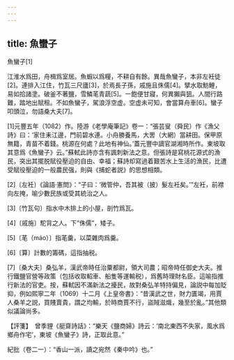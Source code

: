 ```yaml
---
---
---
```

title: 魚蠻子
---



魚蠻子[1]


江淮水爲田，舟楫爲室居。魚蝦以爲糧，不耕自有餘。異哉魚蠻子，本非左衽徒[2]。連排入江住，竹瓦三尺廬[3]，於焉長子孫，戚施且侏儒[4]。擘水取魴鯉，易如拾諸塗。破釜不著鹽，雪鱗芼青蔬[5]。一飽便甘寢，何異獺與狙。人間行路難，踏地出賦租。不如魚蠻子，駕浪浮空虚。空虚未可知，會當算舟車[6]。蠻子叩頭泣，勿語桑大夫[7]。

[1]元豐五年（1082）作。陸游《老學庵筆記》卷一：“張芸叟（舜民）作《漁父詩》曰：‘家住耒江邊，門前碧水連。小舟勝養馬，大罟（大網）當耕田。保甲原無籍，青苗不着錢。桃源在何處？此地有神仙。’蓋元豐中謫官湖湘時所作。東坡取其意爲《魚蠻子》云。”蘇軾此詩亦含有諷刺新法之意。但張詩是寫桃花源式的漁民，突出其擺脱賦役壓迫的自由、幸福；蘇詩却寫過着艱苦水上生活的漁民，比遭受賦役壓迫的一般農民强，則與《捕蛇者説》的思想相類。

[2]〔左衽〕《論語·憲問》：“子曰：‘微管仲，吾其被（披）髮左衽矣。’”左衽，前襟向左掩，喻少數民族或受其統治之人。

[3]〔竹瓦句〕指水中木排上的小屋，剖竹爲瓦。

[4]〔戚施〕駝背之人。下“侏儒”，矮子。

[5]〔芼（máo）〕指芼羹，以菜雜肉爲羹。

[6]〔算〕計數的籌碼，這指抽税。

[7]〔桑大夫〕桑弘羊，漢武帝時任治粟都尉，領大司農；昭帝時任御史大夫。推行鐵鹽官營等政策（包括收取軺車、船隻等運輸税），爲舊時理財名臣。這喻指推行新法的官吏。按，蘇軾因不滿新法之擾民，故對桑弘羊特持偏見，論説中每加貶抑，例如熙寧二年（1069）十二月《上皇帝書》：“昔漢武之世，財力匱竭，用賈人桑羊之説，買賤賣貴，謂之均輸，於時商賈不行，盜賊滋熾，幾至於亂。”其他類似議論尚多。

【評箋】　曾季貍《艇齋詩話》：“樂天《鹽商婦》詩云：‘南北東西不失家，風水爲鄉舟作宅’，東坡《魚蠻子》詩，正取此意。”

紀批（卷二一）：“香山一派，讀之宛然《秦中吟》也。”